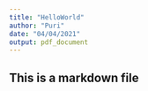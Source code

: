 ```yaml
---
title: "HelloWorld"
author: "Puri"
date: "04/04/2021"
output: pdf_document
---
```


## This is a markdown file
